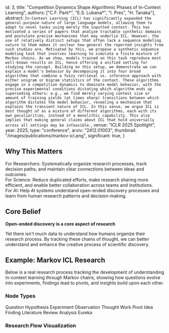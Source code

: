
  id: 3,
  title: "Competition Dynamics Shape Algorithmic Phases of In-Context Learning",
  authors: ["C.F. Park*", "E.S. Lubana*", "I. Pres", "H. Tanaka"],
  abstract: `In-Context Learning (ICL) has significantly expanded the general-purpose nature of large language models, allowing them to adapt to novel tasks using merely the inputted context. This has motivated a series of papers that analyze tractable synthetic domains and postulate precise mechanisms that may underlie ICL. However, the use of relatively distinct setups that often lack a sequence modeling nature to them makes it unclear how general the reported insights from such studies are. Motivated by this, we propose a synthetic sequence modeling task that involves learning to simulate a finite mixture of Markov chains. As we show, models trained on this task reproduce most well-known results on ICL, hence offering a unified setting for studying the concept. Building on this setup, we demonstrate we can explain a model's behavior by decomposing it into four broad algorithms that combine a fuzzy retrieval vs. inference approach with either unigram or bigram statistics of the context. These algorithms engage in a competition dynamics to dominate model behavior, with the precise experimental conditions dictating which algorithm ends up superseding others: e.g., we find merely varying context size or amount of training yields (at times sharp) transitions between which algorithm dictates the model behavior, revealing a mechanism that explains the transient nature of ICL. In this sense, we argue ICL is best thought of as a mixture of different algorithms, each with its own peculiarities, instead of a monolithic capability. This also implies that making general claims about ICL that hold universally across all settings may be infeasible.`,
  venue: "ICLR 2025 Spotlight",
  year: 2025,
  type: "conference",
  arxiv: "2412.01003",
  thumbnail: "/images/publications/markov-icl.png",
  significant: true,
}

## Why This Matters

<div className="space-y-2 text-sm mb-6">
  <div className="flex gap-3">
    <Target className="h-4 w-4 text-primary mt-0.5 flex-shrink-0" />
    <div>
      <span className="font-medium">For Researchers:</span> Systematically organize research processes, track decision paths, and maintain clear connections between ideas and outcomes.
    </div>
  </div>
  <div className="flex gap-3">
    <Users className="h-4 w-4 text-primary mt-0.5 flex-shrink-0" />
    <div>
      <span className="font-medium">For Science:</span> Reduce duplicated efforts, make research sharing more efficient, and enable better collaboration across teams and institutions.
    </div>
  </div>
  <div className="flex gap-3">
    <Sparkles className="h-4 w-4 text-primary mt-0.5 flex-shrink-0" />
    <div>
      <span className="font-medium">For AI:</span> Help AI systems understand open-ended discovery processes and learn from human research patterns and decision-making.
    </div>
  </div>
</div>

## Core Belief

**Open-ended discovery is a core aspect of research**

Yet there isn't much data to understand how humans organize their research process. 
By tracking these chains of thought, we can better understand and enhance the creative process of scientific discovery.

## Example: Markov ICL Research

Below is a real research process tracking the development of understanding in-context learning through Markov chains, 
showing how questions evolve into experiments, findings lead to pivots, and insights build upon each other.

<div className="my-4 not-prose">
  <PublicationCard publication={markovICLPublication} compact />
</div>

### Node Types

<div className="flex flex-wrap gap-1.5 text-xs mb-4">
  <Badge variant="outline" className="text-purple-600 border-purple-500/50">Question</Badge>
  <Badge variant="outline" className="text-pink-600 border-pink-500/50">Hypothesis</Badge>
  <Badge variant="outline" className="text-blue-600 border-blue-500/50">Experiment</Badge>
  <Badge variant="outline" className="text-green-600 border-green-500/50">Observation</Badge>
  <Badge variant="outline" className="text-yellow-600 border-yellow-500/50">Thought</Badge>
  <Badge variant="outline" className="text-orange-600 border-orange-500/50">Work</Badge>
  <Badge variant="outline" className="text-red-600 border-red-500/50">Pivot</Badge>
  <Badge variant="outline" className="text-cyan-600 border-cyan-500/50">Idea</Badge>
  <Badge variant="outline" className="text-amber-600 border-amber-500/50">Finding</Badge>
  <Badge variant="outline" className="text-indigo-600 border-indigo-500/50">Literature Review</Badge>
  <Badge variant="outline" className="text-teal-600 border-teal-500/50">Analysis</Badge>
  <Badge variant="outline" className="text-rose-600 border-rose-500/50">Eureka</Badge>
</div>

### Research Flow Visualization

<ResearchFlow />